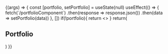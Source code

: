 
<Meta
  title="Basics/CxPortfolio/Portfolio"
  component={Portfolio}
/>

<ArgsTable of={Portfolio} />

<Canvas>
  <Story name="Portfolio">
    {(args) => {
      const [portfolio, setPortfolio] = useState(null)
      useEffect(() => {
        fetch(`/portfolioComponent`)
        .then(response => response.json())
        .then(data => setPortfolio(data))
      }, [])
      if(!portfolio){
        return <></>
      }
      return(
        <section className="p-[15px] sm:p-[60px] grid-layout">
          <div className="col-span-full row-span-full mb-5">
            <h2 className="mb-5 text-[2.5rem] text-center font-semibold">Portfolio</h2>
              <Portfolio portfolioArray={portfolio} />
          </div>
        </section>
      )
    }}
  </Story>
</Canvas>
